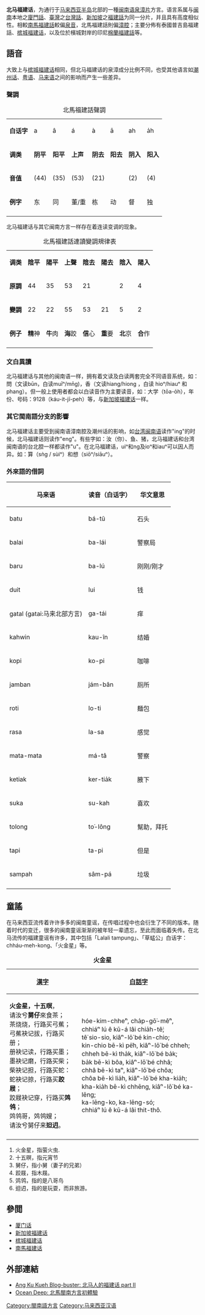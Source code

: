 {{Unreferenced |time=2009-06-07T02:50:28+00:00 }}
{{Expert|time=2015-12-14T03:33:03+00:00}}
{{Infobox language
| name        = 北马福建话
| nativename  = Pak-Má Hok-kiàn-ōa
| states      = {{MYS}}
| region      = [[槟城|槟城]]，[[霹雳州|霹雳州]]北部与中部，[[丁加奴|丁加奴]]，[[吉打州|吉打州]]，[[玻璃市州|玻璃市州]]
| speakers    = 1,824,741
| familycolor = 汉藏语系
| fam1        = [[汉藏语系|汉藏语系]]
| fam2        = [[汉语族|汉语族]]
| fam3        = [[闽语支|闽语支]]
| fam4        = [[沿海闽语|沿海闽语]]
| fam5        = [[闽南语|闽南语]]
| fam6        = [[泉漳片|泉漳片]]
| fam7        = [[东南亚福建话|东南亚福建话]]
| nation      = 无
| agency      = 无
| iso1        = zh
| iso2b       = chi
| iso2t       = zho
<!-- 過時參數 | SIL         = CFR -->
| iso3        = nan
}}
'''北马福建话'''，为通行于[[马来西亚半岛|马来西亚半岛]]北部的一種[[闽南语|闽南语]][[泉漳片|泉漳片]]方言。语言系属与[[闽南|闽南]]本地之[[廈門話|廈門話]]、[[臺灣|臺灣]]之[[臺灣話|台灣話]]、[[新加坡|新加坡]]之[[新加坡福建話|福建話]]为同一分片，并且具有高度相似性。相較[[南馬福建話|南馬福建話]]較偏[[泉州話|泉音]]，北馬福建話則偏[[漳州話|漳腔]]；主要分佈有泰國普吉島福建話、[[槟城福建话|槟城福建话]]，以及位於檳城對岸的印尼[[棉蘭福建話|棉蘭福建話]]等。

==語音==
大致上与[[槟城福建话|槟城福建话]]相同，但北马福建话的泉漳成分比例不同，也受其他语言如[[潮州话|潮州话]]、[[马来西亚粤语|粤语]]、[[马来语|马来语]]之间的影响而产生一些差异。

===聲調===
{| class="wikitable"
|+ 北馬福建話聲調
|-
|'''白话字'''
|a
|â
|á
|à
|ā
|ah
|a̍h
|-
|'''调类'''
|'''阴平'''
|'''阳平'''
|'''上声'''
|'''阴去''' 
|'''阳去'''
|'''阴入'''
|'''阳入'''
|-
|'''音值'''
|{{IPA|˦˦}} (44)
|{{IPA|˧˥}} (35)
|{{IPA|˥˧}} (53)
| colspan="2" | {{IPA|˨˩}} (21)
|{{IPA|˨}} (2)
|{{IPA|˦}} (4)
|-
|'''例字'''
| 东
| 同
| 董/重
| 栋
| 动
| 督
| 独
|-
|}

北马福建话与其它闽南方言一样存在着连读变调的现象。

{| class="wikitable"
|+ 北馬福建話連讀變調規律表
|-
|'''调类'''
|'''陰平'''
|'''陽平'''
|'''上聲''' 
|'''陰去''' 
|'''陽去'''
|'''陰入'''
|'''陽入''' 
|-
|'''原調'''
|44
|35
|53
| colspan="2"|21
|2
|4
|-
|'''變調'''
| 22
| 22
| 55
| 53
| 21
| 5
| 2
|-
|'''例子'''
|'''精'''神
|'''牛'''肉
|'''海'''跤
|'''信'''心
|'''重'''要
|'''北'''京
|'''合'''作
|-
|}

===文白異讀===
北马福建话与其他的闽南语一样，拥有着文读及白读两套完全不同语音系统，如：問（文读būn，白读muīⁿ/mn̄g)，香（文读hiang/hiong ，白读 hioⁿ/hiauⁿ 和phang）。但一般上使用者都会以白读音作为主要读音，如：大学（tōa-o̍h），年份、号码：9128（káu-it-jī-peh）等，与[[新加坡福建话|新加坡福建话]]一样。

===其它閩南語分支的影響===
北马福建话主要受到闽南语漳南腔及潮州话的影响，如[[台湾闽南语|台湾闽南语]]读作"ing"的时候，北马福建话则读作"eng"。有些字如：汝（你）、鱼、猪，北马福建话和台湾闽南语的台北腔一样都读作"u"。在北马福建话，uiⁿ和ng及ioⁿ和iauⁿ可以因人而异。如：算（sǹg / sùiⁿ）和想（siōⁿ/siāuⁿ）。

===外來語的借詞===
{|class=wikitable
!马来语
!读音（白话字）
!华文意思
|-
|batu
|bá-tû
|石头
|-
|balai
|ba-lái
|警察局
|-
|baru
|ba-lú
|刚刚/刚才
|-
|duit
|lui
|钱
|-
|gatal (gatai:马来北部方言)
|ga-tái
|痒
|-
|kahwin
|kau-în
|结婚
|-
|kopi
|ko-pi
|咖啡
|-
|jamban
|jám-bân
|厕所
|-
|roti
|lo-ti
|麺包
|-
|rasa
|la-sa
|感觉
|-
|mata-mata
|má-tâ
|警察
|-
|ketiak
|ker-tia̍k
|腋下
|-
|suka
|su-kah
|喜欢
|-
|tolong
|to͘-lông
|幫助，拜托
|-
|tapi
|ta-pi
|但是
|-
|sampah
|sâm-pá
|垃圾
|-
|}

==童謠==
在马来西亚流传着许许多多的闽南童谣，在传唱过程中也会衍生了不同的版本。随着时代的变迁，很多的闽南童谣渐渐的被年轻一辈遗忘，至此而面临着失传。在北马流传的福建童谣有许多，其中包括「Lalali tampung」、「草蜢公」白话字：chháu-meh-kong、「火金星」等。

{|class=wikitable
|+ '''火金星'''
![[漢字|漢字]]
![[白話字|白話字]]
|-
|
'''火金星，十五暝'''，<br>
请汝兮'''舅仔'''來食茶；<br>
茶烧烧，行路买弓蕉；<br>
弓蕉袂记拔，行路买册；<br>
册袂记读，行路买墨；<br>
墨袂记磨，行路买柴；<br>
柴袂记担，行路买蛇：<br>
蛇袂记掠，行路买'''跤屐'''；<br>
跤屐袂记穿，行路买'''䴔鸰'''；<br>
䴔鸰哥，䴔鸰嫂；<br>
请汝兮舅仔来'''𨑨迌'''。
|

hóe-kim-chhe͘ⁿ, cha̍p-gō͘-mê͘ⁿ,<br>
chhiáⁿ lú ê kū-á lâi chia̍h-tê͘;<br>
tê͘ sio-sio, kiâⁿ-lō͘ bé kin-chio;<br>
kin-chio bē-kì pe̍͘h, kiâⁿ-lō͘ bé chhe͘h;<br>
chhe͘h bē-kì tha̍k, kiâⁿ-lō͘ bé ba̍k;<br>
ba̍k bē-kì bôa, kiâⁿ-lō͘ bé chhâ;<br>
chhâ bē-kì taⁿ, kiâⁿ-lō͘ bé chôa;<br>
chôa bē-kì lia̍h, kiâⁿ-lō͘ bé kha-kia̍h;<br>
kha-kia̍h bē-kì chhēng, kiâⁿ-lō͘ bé ka-lēng;<br>
ka-lēng-ko, ka-lēng-só;<br>
chhiáⁿ lú ê kū-á lâi thit-thô.
|-
|}
#火金星，指萤火虫.
#十五暝，指元宵节
#舅仔，指小舅（妻子的兄弟）
#跤屐，指木屐。
#䴔鸰，指的是八哥鸟
#𨑨迌，指的是玩耍，而非旅游。

==參閲==
* [[厦门话|厦门话]]
* [[新加坡福建话|新加坡福建话]]
* [[槟城福建话|槟城福建话]]
* [[南馬福建话|南馬福建话]]

==外部連結==
*[http://angkukuehblog.blogspot.com/2007/02/part-ii.html Ang Ku Kueh Blog-buster: 北马人的福建话 part II]{{Wayback|url=http://angkukuehblog.blogspot.com/2007/02/part-ii.html |date=20120326034151 }}
*[http://hokkian-lang.blogspot.com/2011/06/blog-post.html Ocean Deep: 北馬閩南方言初體驗]{{Wayback|url=http://hokkian-lang.blogspot.com/2011/06/blog-post.html |date=20160305021542 }}

{{閩南語}}
{{闽语}}

[[Category:閩南語方言|Category:閩南語方言]]
[[Category:马来西亚汉语|Category:马来西亚汉语]]